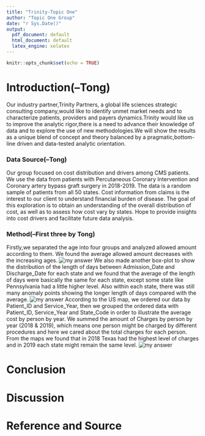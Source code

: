 ```yaml
---
title: "Trinity-Topic One"
author: "Topic One Group"
date: "r Sys.Date()"
output: 
  pdf_document: default
  html_document: default
  latex_engine: xelatex
---
```


```r
knitr::opts_chunk$set(echo = TRUE)
```

# Introduction(--Tong)
Our industry partner,Trinity Partners, a global life sciences strategic consulting company,would like to identify unmet market needs and to characterize patients, providers and payers dynamics.Trinity would like us to improve the analytic rigor,there is a need to advance their knowledge of data and to explore the use of new methodologies.We will show the results as a unique blend of concept and theory balanced by a pragmatic,bottom-line driven and data-tested analytic orientation.

### Data Source(--Tong)
Our group focused on cost distribution and drivers among CMS patients. We use the data from patients with Percutaneous Coronary Intervention and Coronary artery bypass graft surgery in 2018-2019. The data is a random sample of patients from all 50 states. Cost information from claims is  the interest to our client to understand financial burden of disease. The goal of this exploration is to obtain an understanding of the overall distribution of cost, as well as to assess how cost vary by states. Hope to provide insights into cost drivers and facilitate future data analysis.

### Method(--First three by Tong)
Firstly,we separated the age into four groups  and analyzed allowed amount according to them. We found the average allowed amount decreases with the increasing ages.
![my answer](boxplot1.png)
We also made another box-plot to show the distribution of the length of days between Admission_Date and Discharge_Date for each state and we found that the average of the length of days were basically the same for each state, except some state like Pennsylvania had a little higher level. Also within each state, there was still many anomaly points showing the longer length of days compared with the average.
![my answer](boxplot2.png)
According to the US map, we ordered our data by Patient_ID and Service_Year, then we grouped the ordered data with Patient_ID, Service_Year and State_Code in order to illustrate the average cost by person by year. We summed the amount of Charges by person by year (2018 & 2019), which means one person might be charged by different procedures and here we cared about the total charges for each person. From the maps we found that in 2018 Texas had the highest level of charges and in 2019 each state might remain the same level.
![my answer](map1.png)

# Conclusion

# Discussion

# Reference and Source